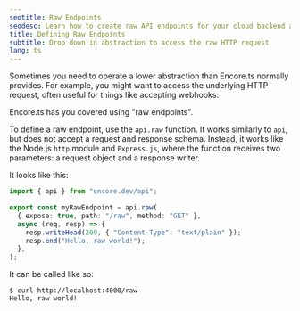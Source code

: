 ```yaml
---
seotitle: Raw Endpoints
seodesc: Learn how to create raw API endpoints for your cloud backend application using TypeScript and Encore.ts
title: Defining Raw Endpoints
subtitle: Drop down in abstraction to access the raw HTTP request
lang: ts
---
```


Sometimes you need to operate a lower abstraction than Encore.ts normally provides.
For example, you might want to access the underlying HTTP request, often useful for things like accepting webhooks.

Encore.ts has you covered using "raw endpoints".

To define a raw endpoint, use the `api.raw` function. It works similarly to
`api`, but does not accept a request and response schema. Instead, it works like
the Node.js `http` module and `Express.js`, where the function receives two
parameters: a request object and a response writer.

It looks like this:

```ts
import { api } from "encore.dev/api";

export const myRawEndpoint = api.raw(
  { expose: true, path: "/raw", method: "GET" },
  async (req, resp) => {
    resp.writeHead(200, { "Content-Type": "text/plain" });
    resp.end("Hello, raw world!");
  },
);
```

It can be called like so:

```shell
$ curl http://localhost:4000/raw
Hello, raw world!
```

<GitHubLink
    href="https://github.com/encoredev/examples/tree/main/ts/slack-bot"
    desc="Slack Bot app that uses Raw endpoints to accept webhooks"
/>
